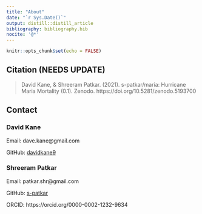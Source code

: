 ```yaml
---
title: "About"
date: "`r Sys.Date()`"
output: distill::distill_article
bibliography: bibliography.bib
nocite: '@*'
---
```


```r
knitr::opts_chunk$set(echo = FALSE)
```

## Citation (NEEDS UPDATE)

> David Kane, & Shreeram Patkar. (2021). s-patkar/maria: Hurricane Maria Mortality (0.1). Zenodo. https://doi.org/10.5281/zenodo.5193700

## Contact

### David Kane

Email: dave.kane@gmail.com

GitHub: [davidkane9](https://github.com/davidkane9)

### Shreeram Patkar 

Email: patkar.shr@gmail.com

GitHub: [s-patkar](https://github.com/s-patkar)

ORCID: https://orcid.org/0000-0002-1232-9634









